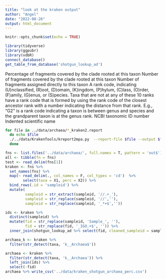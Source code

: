 ```yaml
---
title: "look at the kraken output"
author: "Angel"
date: "2022-08-26"
output: html_document
---
```


```r
knitr::opts_chunk$set(echo = TRUE)
```

```r
library(tidyverse)
library(ggpubr)
library(vdbR)
connect_database()
get_table_from_database('shotgun_lookup_ad')
```

Percentage of fragments covered by the clade rooted at this taxon
Number of fragments covered by the clade rooted at this taxon
Number of fragments assigned directly to this taxon
A rank code, indicating (U)nclassified, (R)oot, (D)omain, (K)ingdom, (P)hylum, (C)lass, (O)rder, (F)amily, (G)enus, or (S)pecies. Taxa that are not at any of these 10 ranks have a rank code that is formed by using the rank code of the closest ancestor rank with a number indicating the distance from that rank. E.g., "G2" is a rank code indicating a taxon is between genus and species and the grandparent taxon is at the genus rank.
NCBI taxonomic ID number
Indented scientific name

```bash

for file in ../data/archaea/*_kraken2.report
  do echo $file
  ./../data/KrakenTools/kreport2mpa.py  --report-file $file --output $file.out  --percentages  --intermediate-ranks
  done
```

```r
fns <- list.files('../data/archaea/', full.names = T, pattern = 'out$') 
all <- tibble(fn = fns)
test <- read_delim(fns[1])
kraken <- fns %>% 
  set_names(fns) %>% 
  map(~ read_delim(., col_names = F, col_types = 'cd')  %>% 
        select(taxa = X1, perc = X2)) %>% 
  bind_rows(.id = 'sampleid') %>% 
  mutate(
         sampleid = str_extract(sampleid, '//.+_'),
         sampleid = str_replace(sampleid, '//',''),
         sampleid = str_replace(sampleid, '_*+$',''))

ids <- kraken %>% 
  distinct(sampleid) %>% 
  mutate(fid = str_replace(sampleid, 'Sample_', ''),
         fid = str_replace(fid, '_IGO.+$', '')) %>% 
  inner_join(shotgun_lookup_ad %>% select(fid, cleaned_sampleid = sampleid))

archaea_k <- kraken %>% 
  filter(str_detect(taxa, 'k__Archaea$'))

archaea <- kraken %>% 
  filter(str_detect(taxa, 'k__Archaea')) %>% 
  left_join(ids) %>% 
  select(-fid)
archaea %>% write_csv('../data/kraken_shotgun_archaea_perc.csv')

```







